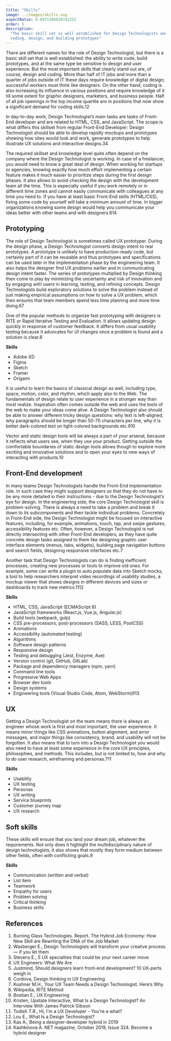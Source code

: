 ```yaml
---
title: "Skills"
image: ../images/skills.svg
aspectRatio: 0.6971366828741221
order: 5
description:
  "The basic skill set is well established for Design Technologists and includes
  coding, design, and building prototypes"
---
```


There are different names for the role of Design Technologist, but there is a
basic skill set that is well established: the ability to write code, build
prototypes, and at the same type be sensitive to design and user experience. But
the most important skills that clearly stand out are, of course, design and
coding. More than half of IT jobs and more than a quarter of jobs outside of IT
these days require knowledge of digital design; successful workers must think
like designers. On the other hand, coding is also increasing its influence in
various positions and require knowledge of it till some extent for graphic
designers, marketers, and business people. Half of all job openings in the top
income quartile are in positions that now show a significant demand for coding
skills.<ref>1</ref><ref>2</ref>

In day-to-day work, Design Technologist’s main tasks are tasks of Front-End
developer and are related to HTML, CSS, and JavaScript. The scope is what
differs this skillset from regular Front-End Developer: Design Technologist
should be able to develop rapidly mockups and prototypes showing how sites would
look and work, generate prototypes to help illustrate UX solutions and
interactive designs.<ref>3</ref><ref>4</ref>

The required skillset and knowledge level quite often depend on the company
where the Design Technologist is working. In case of a freelancer, you would
need to know a great deal of design. When working for startups or agencies,
knowing exactly how much effort implementing a certain feature makes it much
easier to prioritize steps during the first design phases. It also allows to
avoid checking the design with the development team all the time. This is
especially useful if you work remotely or in different time zones and cannot
easily communicate with colleagues at any time you need to. If you have at least
basic Front-End skills (HTML/CSS), fixing some code by yourself will take a
minimum amount of time. In bigger organizations knowing some design would help
you communicate your ideas better with other teams and with
designers.<ref>6</ref><ref>14</ref>

## Prototyping

The role of Design Technologist is sometimes called UX prototyper. During the
design phase, a Design Technologist converts design intent to real prototypes. A
prototype is unlikely to have production-ready code, but certainly part of it
can be reusable and thus prototypes and specifications can be used later in the
implementation phase by the engineering team. It also helps the designer find UX
problems earlier and in communicating design intent faster. The series of
prototypes multiplied by Design thinking then come to play by minimizing the
uncertainty and risk of innovation and by engaging with users in learning,
testing, and refining concepts. Design Technologists build exploratory solutions
to solve the problem instead of just making empirical assumptions on how to
solve a UX problem, which then ensures that team members spend less time
planning and more time doing.<ref>6</ref><ref>7</ref>

One of the popular methods to organize fast prototyping with designers is RITE
or Rapid Iterative Testing and Evaluation. It allows updating design quickly in
response of customer feedback. It differs from usual usability testing because
it advocates for UI changes once a problem is found and a solution is
clear.<ref>8</ref>

**Skills**

- Adobe XD
- Figma
- Sketch
- Framer
- Origami

It is useful to learn the basics of classical design as well, including type,
space, motion, color, and rhythm, which apply also to the Web. The fundamentals
of design relate to user experience in a stronger way than most realize.
Inspiration often comes outside the web and uses the tools of the web to make
your ideas come alive. A Design Technologist also should be able to answer
different tricky design questions: why text is left-aligned, why paragraphs
should be longer than 50-70 characters per line, why it is better dark-colored
text on light-colored backgrounds etc.<ref>9</ref><ref>10</ref>

Vector and static design tools will be always a part of your arsenal, because it
reflects what users see, when they use your product. Getting outside the
comfortable boundaries of static design tools allows though to explore more
exciting and innovative solutions and to open your eyes to new ways of
interacting with products.<ref>10</ref>

## Front-End development

In many teams Design Technologists handle the Front-End implementation role. In
such case they might support designers so that they do not have to be any more
detailed in their instructions - due to the Design Technologist’s eye for
design. In the engineering side, the core Design Technologist skill is
problem-solving. There is always a need to take a problem and break it down to
its subcomponents and then tackle individual problems. Concretely in Front-End
side, the Design Technologist might be focused on interactive features,
including, for example, animations, touch, tap, and swipe gestures,
accessibility features etc. Often, however, a Design Technologist is not
directly intersecting with other Front-End developers, as they have quite
concrete design tasks assigned to them like designing graphic user interface
elements (menus, tabs, widgets), building page navigation buttons and search
fields, designing responsive interfaces etc.<ref>7</ref>

Another task that Design Technologists can do is finding inefficient processes,
creating new processes or tools to improve old ones. For example, some can write
a plugin to auto populate data into Sketch mocks, a tool to help researchers
interpret video recordings of usability studies, a mockup viewer that shows
designs in different devices and sizes or dashboards to track new
metrics.<ref>11</ref><ref>12</ref>

**Skills**

- HTML, CSS, JavaScript (ECMAScript 6)
- JavaScript frameworks (React.js, Vue.js, Angular.js)
- Build tools (webpack, gulp)
- CSS pre-processors, post-processors (SASS, LESS, PostCSS)
- Animations
- Accessibility (automated testing)
- Algorithms
- Software design patterns
- Responsive design
- Testing and debugging (Jest, Enzyme, Axe)
- Version control (git, GitHub, GitLab)
- Package and dependency managers (npm, yarn)
- Command line tools
- Progressive Web Apps
- Browser dev tools
- Design systems
- Engineering tools (Visual Studio Code, Atom,
  WebStorm)<ref>9</ref><ref>13</ref>

## UX

Getting a Design Technologist on the team means there is always an engineer
whose work is first and most important, the user experience. It means minor
things like CSS animations, button alignment, and error messages, and major
things like consistency, brand, and usability will not be forgotten. It also
means that to turn into a Design Technologist you would also need to have at
least some experience in the core UX principles, philosophies, and methods. This
includes, but is not limited to, how and why to do user research, wireframing
and personas.<ref>7</ref><ref>11</ref>

**Skills**

- Usability
- UX testing
- Personas
- UX writing
- Service blueprints
- Customer journey map
- UX research

## Soft skills

These skills will ensure that you land your dream job, whatever the
requirements. Not only does it highlight the multidisciplinary nature of design
technologists, it also shows that mostly they form medium between other fields,
often with conflicting goals.<ref>9</ref>

**Skills**

- Communication (written and verbal)
- List item
- Teamwork
- Empathy for users
- Problem solving
- Critical thinking
- Business skills

## References

1. <refLink href="https://www.burning-glass.com/wp-content/uploads/hybrid_jobs_2019_final.pdf">
     Burning Glass Technologies. Report. The Hybrid Job Economy: How New Skill
     are Rewriting the DNA of the Job Market
   </refLink>
2. <refLink href="https://medium.com/@TOPPDesign/design-technologists-will-transform-your-creative-process-if-you-let-them-95eb46c8da39">
     Wasberger E., Design Technologists will transform your creative process —
     if you let them
   </refLink>
3. <refLink href="https://www.invisionapp.com/inside-design/5-ux-specialties/#UI/UX%20developer">
     Stevens E., 5 UX specialties that could be your next career move
   </refLink>
4. <refLink href="https://uxplanet.org/ux-engineers-what-we-are-2b0c4d10b3a6">
     UX Engineers: What We Are
   </refLink>
5. <refLink href="https://uxplanet.org/should-designers-learn-front-end-development-10-ux-perts-weigh-in-7fb22c2ae21d">
     Justmind, Should designers learn front-end development? 10 UX-perts weigh
     in
   </refLink>
6. <refLink href="https://medium.com/uxelab/2-design-thinking-in-ux-engineering-c8d75b99ef82">
     Cordova, Design thinking in UX Engineering
   </refLink>
7. <refLink href="https://blog.prototypr.io/your-ux-team-needs-a-design-technologist-heres-why-3426be8f78a">
     Kushner M.H., Your UX Team Needs a Design Technologist. Here’s Why.
   </refLink>
8. <refLink href="https://en.wikipedia.org/wiki/RITE_Method">
     Wikipedia, RITE Method
   </refLink>
9. <refLink href="https://dev.to/emmabostian/ux-engineering-3hem">
     Bostian E., UX Engineering
   </refLink>
10. <refLink href="https://medium.com/upstate-interactive/what-is-a-design-technologist-an-interview-with-james-patrick-952fa020fffa">
      Kristen, Upstate Interactive, What Is a Design Technologist? An Interview
      With James Patrick Gibson
    </refLink>
11. <refLink href="https://uxmag.com/articles/hi-im-a-ux-developer-youre-a-what">
      Todish T.R., Hi, I'm a UX Developer - You're a what?
    </refLink>
12. <refLink href="https://medium.com/indeed-design/what-is-a-design-technologist-6431531f0d48">
      Lou E., What Is a Design Technologist?
    </refLink>
13. <refLink href="https://uxdesign.cc/being-a-designer-developer-hybrid-in-2019-3e389d58fe7">
      Kas A., Being a designer-developer hybrid in 2019
    </refLink>
14. Kashkinova A. NET magazine, October 2019, Issue 324. Become a hybrid
    designer
